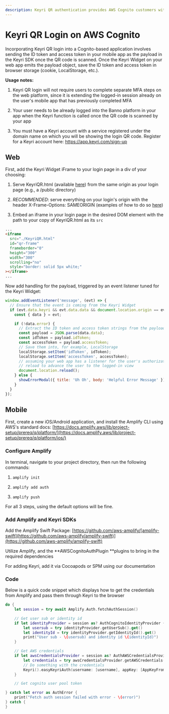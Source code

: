 ```yaml
---
description: Keyri QR authentication provides AWS Cognito customers with a secure, easy-to-use, and convenient authentication system for their end-users.
---
```


# Keyri QR Login on AWS Cognito

Incorporating Keyri QR login into a Cognito-based application involves sending the ID token and access token in your mobile app as the payload in the Keyri SDK once the QR code is scanned. Once the Keyri Widget on your web app emits the payload object, save the ID token and access token in browser storage (cookie, LocalStorage, etc.).

**Usage notes:**

1.  Keyri QR login will not require users to complete separate MFA steps on the web platform, since it is extending the logged-in session already on the user's mobile app that has previously completed MFA

2.  Your user needs to be already logged into the Banno platform in your app when the Keyri function is called once the QR code is scanned by your app

3.  You must have a Keyri account with a service registered under the domain name on which you will be showing the login QR code. Register for a Keyri account here: https://app.keyri.com/sign-up

## Web

First, add the Keyri Widget iFrame to your login page in a div of your choosing:

1.  Serve KeyriQR.html (available [here](https://raw.githubusercontent.com/Keyri-Co/library-keyri-connect/main/KeyriQR.html)) from the same origin as your login page (e.g., a /public directory)

2.  _RECOMMENDED_: serve everything on your login's origin with the header X-Frame-Options: SAMEORIGIN (examples of how to do so [here](https://developer.mozilla.org/en-US/docs/Web/HTTP/Headers/X-Frame-Options#examples))[﻿](https://developer.mozilla.org/en-US/docs/Web/HTTP/Headers/X-Frame-Options#examples)

3.  Embed an iframe in your login page in the desired DOM element with the path to your copy of KeyriQR.html as its `src`

```html copy
...
<iframe
  src="./KeyriQR.html"
  id="qr-frame"
  frameborder="0"
  height="300"
  width="300"
  scrolling="no"
  style="border: solid 5px white;"
></iframe>
...
```

Now add handling for the payload, triggered by an event listener tuned for the Keyri Widget:

```javascript copy
window.addEventListener('message', (evt) => {
  // Ensure that the event is coming from the Keyri Widget
  if (evt.data.keyri && evt.data.data && document.location.origin == evt.origin) {
    const { data } = evt;

    if (!data.error) {
      // Extract the ID token and access token strings from the payload
      const payload = JSON.parse(data.data);
      const idToken = payload.idToken;
      const accessToken = payload.accessToken;
      // Save them into, for example, LocalStorage
      localStorage.setItem('idToken', idToken);
      localStorage.setItem('accessToken', accessToken);
      // assuming your web app has a listener for the user's authorization state,
      // reload to advance the user to the logged-in view
      document.location.reload();
    } else {
      showErrorModal({ title: 'Uh Oh', body: 'Helpful Error Message' });
    }
  }
});
```

## Mobile

First, create a new iOS/Android application, and install the Amplify CLI using AWS's standard docs: [https://docs.amplify.aws/lib/project-setup/prereq/q/platform/](https://docs.amplify.aws/lib/project-setup/prereq/q/platform/ios/)

### Configure Amplify

In terminal, navigate to your project directory, then run the following commands:

1.  `amplify init`

2.  `amplify add auth`

3.  `amplify push`

For all 3 steps, using the default options will be fine.

### Add Amplify and Keyri SDKs

Add the Amplify Swift Package: [https://github.com/aws-amplify/[amplify-swift](https://github.com/aws-amplify/amplify-swift)](https://github.com/aws-amplify/amplify-swift)

Utilize Amplify, and the **AWSCognitoAuthPlugin **plugins to bring in the required dependencies[](https://github.com/aws-amplify/amplify-swift)

For adding Keyri, add it via Cocoapods or SPM using our documentation

### Code

Below is a quick code snippet which displays how to get the credentials from Amplify and pass them through Keyri to the browser

```swift copy
do {
    let session = try await Amplify.Auth.fetchAuthSession()

    // Get user sub or identity id
    if let identityProvider = session as? AuthCognitoIdentityProvider {
        let usersub = try identityProvider.getUserSub().get()
        let identityId = try identityProvider.getIdentityId().get()
        print("User sub - \(usersub) and identity id \(identityId)")
    }

    // Get AWS credentials
    if let awsCredentialsProvider = session as? AuthAWSCredentialsProvider {
        let credentials = try awsCredentialsProvider.getAWSCredentials().get()
        // Do something with the credentials
        Keyri().easyKeyriAuth(username: [username], appKey: [AppKeyFromDevPortal], payload: credentials.secretKey)
    }

    // Get cognito user pool token

} catch let error as AuthError {
    print("Fetch auth session failed with error - \(error)")
} catch {
}
```
